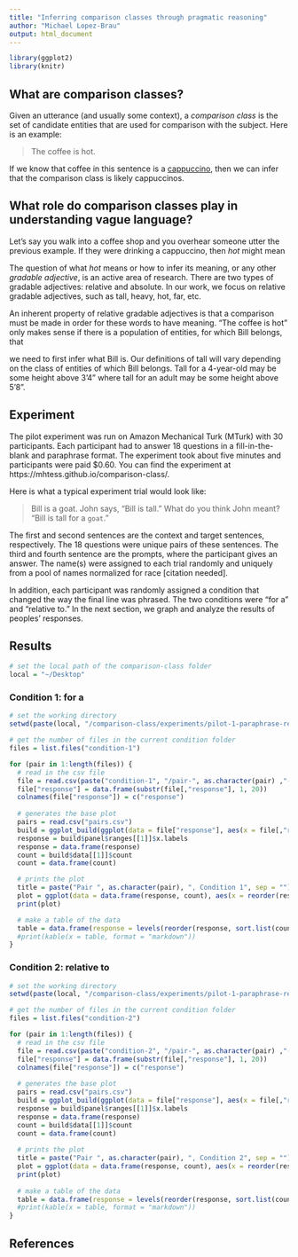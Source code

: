 ```yaml
---
title: "Inferring comparison classes through pragmatic reasoning"
author: "Michael Lopez-Brau"
output: html_document
---
```


```r
library(ggplot2)
library(knitr)
```

<!-- # Introduction

Ontological knowledge refers to one's conception of the basic categories of existence: of what sorts of things there are. These basic categories, or classes, allow us to establish relations between objects, events, or people. In Frank C. Keil's book, Semantic and Conceptual Development, he lays out a framework for a possible theory of the structure of ontological knowledge, simply called Sommers' theory. Specifically, the theory entails two hierarchical trees, where one describes the relationship between predicates and the terms they can be used with while the other describes the ontological classes that encapsulate similar predicates. With this structure in mind, the more general classes and predicates rest towards the top (e.g. living things, events) and specific classes much lower (e.g. dogs, motorcycles). Even though his theory is centered around the relationship between predicates and terms, we can easily draw parallels to features and kinds.

Without getting into excessive detail, Sommer's theory claims that there are four psychological phenomena that are surface manifestations of underlying ontological knowledge. For this reason, Keil makes a point to ensure that the model satisfies these phenomena. The descriptions of how the phenomena are satisfied have been modified to reflect the change from predicates and terms to features and kinds.

* Anomalous sentences - sensible and nonsensible features are dealt with by tree structure. If a feature-kind is sensible, then the feature will dominate that kind in the tree. Conversely, if the feature-kind is nonsensible, the feature will not dominate the kind. "Dominate," in this sense,
means to be above it in the tree.
* Natural classes - for a class to be natural, it must exhaustively dominate all and only the kinds in that class. Conversely, non-natural classes are those classes that include kinds on different branches but fail to include all kinds that are common to those branches. The notion of naturalness used here defines ontological classes that can be collapsed into larger classes that also form coherent ontological structures.
* Similarity - classes of kinds that are closely dominated by a common feature are more similar to each other than classes that are distantly dominated. The relation is also transitive: the theory can make similarity predictions between pairs a-b and a-c but is unable to predict relative similarities between pairs a-b and c-d.
* Copredication - a natural copredication is when two predicates (features, in our case) are connected through the classical two-place logical connectives, "and," "or," and "if...then," and are sensible. The notion of natural here is synonymous with sensible. Nodes that are on a "common line," or share a branch, are copredicable. Here is an example of a natural copredication: X is tall and X is red. For clarity, here is an example of a non-natural copredication: Either X is fat or X is false.

Generic sentences, also known as generics, are generalizations about the prevalence of features. Here is an example of a generic: Dogs have fur. Clearly, there is some ambiguity here--how many dogs have fur? Though the threshold of prevalence is unknown, it is approximated by the listener through inference. Another interesting question can be derived from this generic: what could I have been comparing dogs to that I had to specify that they had fur (e.g. other animals)? In other words, what is the contrast class of "dogs," given this feature? A contrast class can be seen as a set of possible candidates for comparison with the kind. For this project, the latter question is of interest to us. We would like to use WebPPL and several elements of Sommers' theory to build a computational model that can infer the contrast class, conditioned on a feature, of a kind.

It is helpful to think of this problem in terms of inference due to the nature of natural language. Because natural language can be noisy, there can be uncertainty about the information a listener receives. Consequently, deterministic approaches to the problem will not suffice. On the other hand, a Bayesian model best capitalizes on the fact that, as humans, we have prior beliefs about the world thataid us in our everyday inference tasks. Specifically, our knowledge about the propensity of certain classes over others can help us factor in a prior that is used in our day-to-day conversations. -->

## What are comparison classes?

Given an utterance (and usually some context), a _comparison class_ is the set of candidate entities that are used for comparison with the subject. Here is an example:

> The coffee is hot.

If we know that coffee in this sentence is a <a href="https://en.wikipedia.org/wiki/Jockey">cappuccino</a>, then we can infer that the comparison class is likely cappuccinos.

## What role do comparison classes play in understanding vague language?

Let's say you walk into a coffee shop and you overhear someone utter the previous example. If they were drinking a cappuccino, then _hot_ might mean 

The question of what _hot_ means or how to infer its meaning, or any other _gradable adjective_, is an active area of research. There are two types of gradable adjectives: relative and absolute. In our work, we focus on relative gradable adjectives, such as tall, heavy, hot, far, etc. 

An inherent property of relative gradable adjectives is that a comparison must be made in order for these words to have meaning. "The coffee is hot" only makes sense if there is a population of entities, for which Bill belongs, that 

we need to first infer what Bill is. Our definitions of tall will vary depending on the class of entities of which Bill belongs. Tall for a 4-year-old may be some height above 3'4" where tall for an adult may be some height above 5'8".

## Experiment

The pilot experiment was run on Amazon Mechanical Turk (MTurk) with 30 participants. Each participant had to answer 18 questions in a fill-in-the-blank and paraphrase format. The experiment took about five minutes and participants were paid $0.60. You can find the experiment at https://mhtess.github.io/comparison-class/.

Here is what a typical experiment trial would look like: 

> Bill is a goat. John says, "Bill is tall." What do you think John meant? "Bill is tall for a `goat`."

The first and second sentences are the context and target sentences, respectively. The 18 questions were unique pairs of these sentences. The third and fourth sentence are the prompts, where the participant gives an answer. The name(s) were assigned to each trial randomly and uniquely from a pool of names normalized for race [citation needed].

In addition, each participant was randomly assigned a condition that changed the way the final line was phrased. The two conditions were "for a" and "relative to." In the next section, we graph and analyze the results of peoples' responses.

## Results

```r
# set the local path of the comparison-class folder
local = "~/Desktop"
```

### Condition 1: for a

```r
# set the working directory
setwd(paste(local, "/comparison-class/experiments/pilot-1-paraphrase-results/", sep = ""))

# get the number of files in the current condition folder
files = list.files("condition-1")

for (pair in 1:length(files)) {
  # read in the csv file
  file = read.csv(paste("condition-1", "/pair-", as.character(pair) ,"-condition-1", sep = ""))
  file["response"] = data.frame(substr(file[,"response"], 1, 20))
  colnames(file["response"]) = c("response")
  
  # generates the base plot
  pairs = read.csv("pairs.csv")
  build = ggplot_build(ggplot(data = file["response"], aes(x = file[,"response"])) + geom_bar())
  response = build$panel$ranges[[1]]$x.labels
  response = data.frame(response)
  count = build$data[[1]]$count
  count = data.frame(count)

  # prints the plot
  title = paste("Pair ", as.character(pair), ", Condition 1", sep = "")
  plot = ggplot(data = data.frame(response, count), aes(x = reorder(response, count), y = count)) + ggtitle(title) + ylab("count") + xlab("response") + geom_bar(stat = "identity") + coord_flip()
  print(plot)

  # make a table of the data
  table = data.frame(response = levels(reorder(response, sort.list(count[,"count"], decreasing = TRUE))), count = count[sort.list(count[,"count"], decreasing = TRUE),])
  #print(kable(x = table, format = "markdown"))
}
```

### Condition 2: relative to

```r
# set the working directory
setwd(paste(local, "/comparison-class/experiments/pilot-1-paraphrase-results/", sep = ""))

# get the number of files in the current condition folder
files = list.files("condition-2")

for (pair in 1:length(files)) {
  # read in the csv file
  file = read.csv(paste("condition-2", "/pair-", as.character(pair) ,"-condition-2", sep = ""))
  file["response"] = data.frame(substr(file[,"response"], 1, 20))
  colnames(file["response"]) = c("response")
  
  # generates the base plot
  pairs = read.csv("pairs.csv")
  build = ggplot_build(ggplot(data = file["response"], aes(x = file[,"response"])) + geom_bar())
  response = build$panel$ranges[[1]]$x.labels
  response = data.frame(response)
  count = build$data[[1]]$count
  count = data.frame(count)
  
  # prints the plot
  title = paste("Pair ", as.character(pair), ", Condition 2", sep = "")
  plot = ggplot(data = data.frame(response, count), aes(x = reorder(response, count), y = count)) + ggtitle(title) + ylab("count") + xlab("response") + geom_bar(stat = "identity") + coord_flip()
  print(plot)
  
  # make a table of the data
  table = data.frame(response = levels(reorder(response, sort.list(count[,"count"], decreasing = TRUE))), count = count[sort.list(count[,"count"], decreasing = TRUE),])
  #print(kable(x = table, format = "markdown"))
}
```

## References
